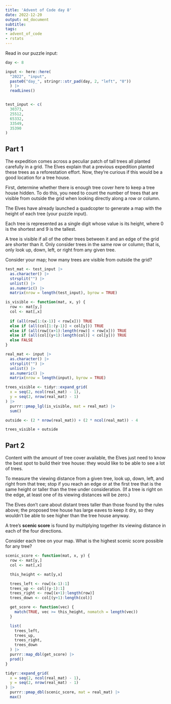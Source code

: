 ```yaml
---
title: 'Advent of Code day 8'
date: 2022-12-20
output: md_document
subtitle: 
tags: 
- advent_of_code
- rstats
---
```


Read in our puzzle input:


```r

day <- 8

input <- here::here(
  "2022", "input",
  paste0("day_", stringr::str_pad(day, 2, "left", "0"))
  ) |>
  readLines()


test_input <- c(
  30373,
  25512,
  65332,
  33549,
  35390
)
```

## Part 1

The expedition comes across a peculiar patch of tall trees all planted carefully in a grid. The Elves explain that a previous expedition planted these trees as a reforestation effort. Now, they're curious if this would be a good location for a tree house.

First, determine whether there is enough tree cover here to keep a tree house hidden. To do this, you need to count the number of trees that are visible from outside the grid when looking directly along a row or column.

The Elves have already launched a quadcopter to generate a map with the height of each tree (your puzzle input).

Each tree is represented as a single digit whose value is its height, where 0 is the shortest and 9 is the tallest.

A tree is visible if all of the other trees between it and an edge of the grid are shorter than it. Only consider trees in the same row or column; that is, only look up, down, left, or right from any given tree.

Consider your map; how many trees are visible from outside the grid?

```r
test_mat <- test_input |>
  as.character() |>
  strsplit("") |>
  unlist() |>
  as.numeric() |>
  matrix(nrow = length(test_input), byrow = TRUE)

is_visible <- function(mat, x, y) {
  row <- mat[y,]
  col <- mat[,x]
  
  if (all(row[1:(x-1)] < row[x])) TRUE
  else if (all(col[1:(y-1)] < col[y])) TRUE
  else if (all(row[(x+1):length(row)] < row[x])) TRUE
  else if (all(col[(y+1):length(col)] < col[y])) TRUE
  else FALSE
}

real_mat <- input |>
  as.character() |>
  strsplit("") |>
  unlist() |>
  as.numeric() |>
  matrix(nrow = length(input), byrow = TRUE)

trees_visible <- tidyr::expand_grid(
  x = seq(2, ncol(real_mat) - 1),
  y = seq(2, nrow(real_mat) - 1)
) |>
  purrr::pmap_lgl(is_visible, mat = real_mat) |>
  sum()

outside <- (2 * nrow(real_mat)) + (2 * ncol(real_mat)) - 4

trees_visible + outside

```

## Part 2

Content with the amount of tree cover available, the Elves just need to know the best spot to build their tree house: they would like to be able to see a lot of trees.

To measure the viewing distance from a given tree, look up, down, left, and right from that tree; stop if you reach an edge or at the first tree that is the same height or taller than the tree under consideration. (If a tree is right on the edge, at least one of its viewing distances will be zero.)

The Elves don't care about distant trees taller than those found by the rules above; the proposed tree house has large eaves to keep it dry, so they wouldn't be able to see higher than the tree house anyway.

A tree's **scenic score** is found by multiplying together its viewing distance in each of the four directions.

Consider each tree on your map. What is the highest scenic score possible for any tree?

```r

scenic_score <- function(mat, x, y) {
  row <- mat[y,]
  col <- mat[,x]

  this_height <- mat[y,x]

  trees_left <- row[(x-1):1]
  trees_up <- col[(y-1):1]
  trees_right <- row[(x+1):length(row)]
  trees_down <- col[(y+1):length(col)]

  get_score <- function(vec) {
    match(TRUE, vec >= this_height, nomatch = length(vec))
  }

  list(
    trees_left,
    trees_up,
    trees_right,
    trees_down
  ) |>
  purrr::map_dbl(get_score) |>
  prod()
}

tidyr::expand_grid(
  x = seq(2, ncol(real_mat) - 1),
  y = seq(2, nrow(real_mat) - 1)
) |>
  purrr::pmap_dbl(scenic_score, mat = real_mat) |>
  max()

```